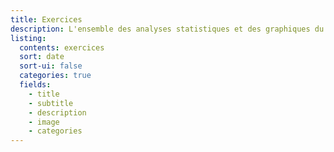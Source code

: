 ```yaml
---
title: Exercices
description: L'ensemble des analyses statistiques et des graphiques du livre ont été réalisés avec **R**.
listing:
  contents: exercices
  sort: date
  sort-ui: false
  categories: true
  fields: 
    - title
    - subtitle
    - description
    - image
    - categories
---
```


